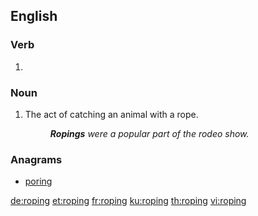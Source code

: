 ==English==

===Verb===
{{head|en|present participle}}

# {{present participle of|rope|lang=en}}

===Noun===
{{en-noun}}

# The act of catching an animal with a rope.
#: '''''Ropings''' were a popular part of the rodeo show.''

===Anagrams===
* [[poring#English|poring]]

[[de:roping]]
[[et:roping]]
[[fr:roping]]
[[ku:roping]]
[[th:roping]]
[[vi:roping]]
